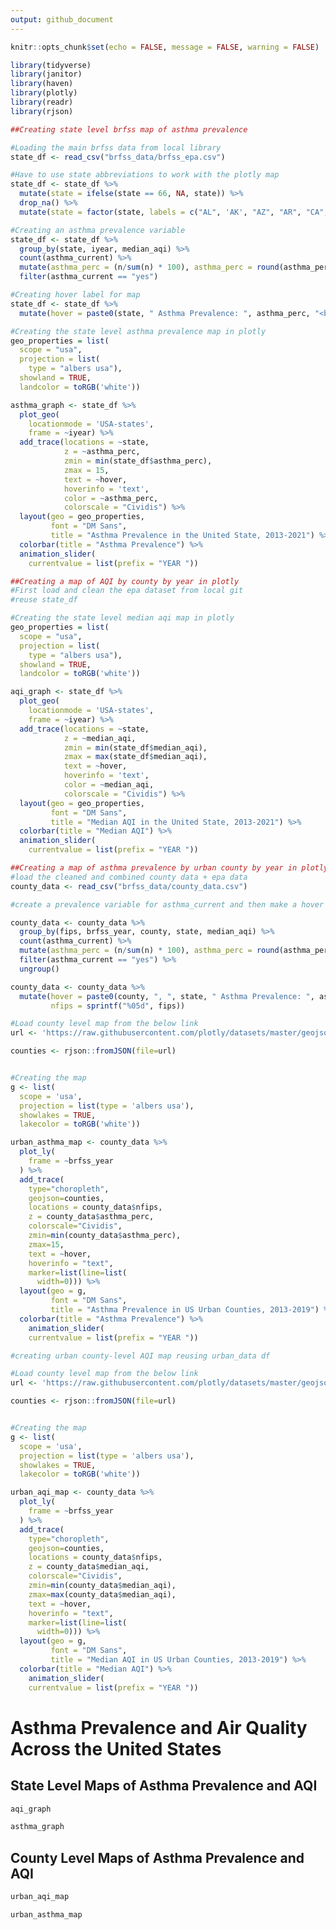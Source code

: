 ```yaml
---
output: github_document
---
```


```r
knitr::opts_chunk$set(echo = FALSE, message = FALSE, warning = FALSE)
```
```r
library(tidyverse)
library(janitor)
library(haven)
library(plotly)
library(readr)
library(rjson)
```
```r
##Creating state level brfss map of asthma prevalence

#Loading the main brfss data from local library
state_df <- read_csv("brfss_data/brfss_epa.csv")
```
```r
#Have to use state abbreviations to work with the plotly map
state_df <- state_df %>%
  mutate(state = ifelse(state == 66, NA, state)) %>%
  drop_na() %>%
  mutate(state = factor(state, labels = c("AL", 'AK', "AZ", "AR", "CA", "CO", "CT", "DE", "DC", "FL", "GA", "HI", "ID", "IL", "IN", "IA", "KS", "KY", "LA", "ME", "MD", "MA", "MI", "MN", "MS", "MO", "MT", "NE", "NV", "NH", "NJ", "NM", "NY", "NC", "ND", "OH", "OK", "OR", "PA", "RI", "SC", 'SD', 'TN', 'TX', 'UT', 'VT', 'VA', 'WA', 'WV', 'WI', 'WY')))

#Creating an asthma prevalence variable
state_df <- state_df %>%
  group_by(state, iyear, median_aqi) %>%
  count(asthma_current) %>%
  mutate(asthma_perc = (n/sum(n) * 100), asthma_perc = round(asthma_perc, 2)) %>%
  filter(asthma_current == "yes")

#Creating hover label for map
state_df <- state_df %>%
  mutate(hover = paste0(state, " Asthma Prevalence: ", asthma_perc, "<br>", "Median AQI: ", median_aqi))
```

```r
#Creating the state level asthma prevalence map in plotly
geo_properties = list(
  scope = "usa",
  projection = list(
    type = "albers usa"),
  showland = TRUE,
  landcolor = toRGB('white'))

asthma_graph <- state_df %>%
  plot_geo(
    locationmode = 'USA-states',
    frame = ~iyear) %>%
  add_trace(locations = ~state,
            z = ~asthma_perc,
            zmin = min(state_df$asthma_perc),
            zmax = 15,
            text = ~hover,
            hoverinfo = 'text',
            color = ~asthma_perc,
            colorscale = "Cividis") %>%
  layout(geo = geo_properties,
         font = "DM Sans",
         title = "Asthma Prevalence in the United State, 2013-2021") %>%
  colorbar(title = "Asthma Prevalence") %>%
  animation_slider(
    currentvalue = list(prefix = "YEAR "))
```
```r
##Creating a map of AQI by county by year in plotly
#First load and clean the epa dataset from local git
#reuse state_df

#Creating the state level median aqi map in plotly
geo_properties = list(
  scope = "usa",
  projection = list(
    type = "albers usa"),
  showland = TRUE,
  landcolor = toRGB('white'))

aqi_graph <- state_df %>%
  plot_geo(
    locationmode = 'USA-states',
    frame = ~iyear) %>%
  add_trace(locations = ~state,
            z = ~median_aqi,
            zmin = min(state_df$median_aqi),
            zmax = max(state_df$median_aqi),
            text = ~hover,
            hoverinfo = 'text',
            color = ~median_aqi,
            colorscale = "Cividis") %>%
  layout(geo = geo_properties,
         font = "DM Sans",
         title = "Median AQI in the United State, 2013-2021") %>%
  colorbar(title = "Median AQI") %>%
  animation_slider(
    currentvalue = list(prefix = "YEAR "))
```
```r
##Creating a map of asthma prevalence by urban county by year in plotly
#load the cleaned and combined county data + epa data
county_data <- read_csv("brfss_data/county_data.csv")
```
```r
#create a prevalence variable for asthma_current and then make a hover label

county_data <- county_data %>%
  group_by(fips, brfss_year, county, state, median_aqi) %>%
  count(asthma_current) %>%
  mutate(asthma_perc = (n/sum(n) * 100), asthma_perc = round(asthma_perc, 2)) %>%
  filter(asthma_current == "yes") %>%
  ungroup()

county_data <- county_data %>%
  mutate(hover = paste0(county, ", ", state, " Asthma Prevalence: ", asthma_perc, "<br>", "Median AQI: ", median_aqi),
         nfips = sprintf("%05d", fips))
```
```r
#Load county level map from the below link
url <- 'https://raw.githubusercontent.com/plotly/datasets/master/geojson-counties-fips.json'

counties <- rjson::fromJSON(file=url)


#Creating the map
g <- list(
  scope = 'usa',
  projection = list(type = 'albers usa'),
  showlakes = TRUE,
  lakecolor = toRGB('white'))

urban_asthma_map <- county_data %>% 
  plot_ly(
    frame = ~brfss_year
  ) %>% 
  add_trace(
    type="choropleth",
    geojson=counties,
    locations = county_data$nfips,
    z = county_data$asthma_perc,
    colorscale="Cividis",
    zmin=min(county_data$asthma_perc),
    zmax=15,
    text = ~hover,
    hoverinfo = "text",
    marker=list(line=list(
      width=0))) %>%
  layout(geo = g,
         font = "DM Sans",
         title = "Asthma Prevalence in US Urban Counties, 2013-2019") %>%
  colorbar(title = "Asthma Prevalence") %>%
    animation_slider(
    currentvalue = list(prefix = "YEAR "))
```
```r
#creating urban county-level AQI map reusing urban_data df

#Load county level map from the below link
url <- 'https://raw.githubusercontent.com/plotly/datasets/master/geojson-counties-fips.json'

counties <- rjson::fromJSON(file=url)


#Creating the map
g <- list(
  scope = 'usa',
  projection = list(type = 'albers usa'),
  showlakes = TRUE,
  lakecolor = toRGB('white'))

urban_aqi_map <- county_data %>% 
  plot_ly(
    frame = ~brfss_year
  ) %>% 
  add_trace(
    type="choropleth",
    geojson=counties,
    locations = county_data$nfips,
    z = county_data$median_aqi,
    colorscale="Cividis",
    zmin=min(county_data$median_aqi),
    zmax=max(county_data$median_aqi),
    text = ~hover,
    hoverinfo = "text",
    marker=list(line=list(
      width=0))) %>%
  layout(geo = g,
         font = "DM Sans",
         title = "Median AQI in US Urban Counties, 2013-2019") %>%
  colorbar(title = "Median AQI") %>%
    animation_slider(
    currentvalue = list(prefix = "YEAR "))
```
# Asthma Prevalence and Air Quality Across the United States

## State Level Maps of Asthma Prevalence and AQI
```r

aqi_graph

asthma_graph
```
## County Level Maps of Asthma Prevalence and AQI

```r

urban_aqi_map

urban_asthma_map
```



